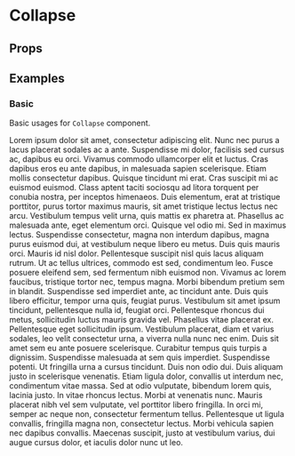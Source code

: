 
<Meta title="Components/Collapse" component={Collapse} />

# Collapse

## Props

<Props of={Collapse} />

## Examples

### Basic

Basic usages for ``Collapse`` component.

<Preview>
  <Story name="basic collapse">
    <div style={{ padding: 20 }}>
      <Collapse accordion defaultActiveKey={['p1']} style={{ boxShadow: '0 4px 16px 0 rgba(39, 50, 71, 0.28)' }}>
        <Collapse.CollapseItem label="Paragraph-1" key="p1">
          Lorem ipsum dolor sit amet, consectetur adipiscing elit. Nunc nec purus a lacus placerat sodales ac a ante. Suspendisse mi dolor, facilisis sed cursus ac, dapibus eu orci. Vivamus commodo ullamcorper elit et luctus. Cras dapibus eros eu ante dapibus, in malesuada sapien scelerisque. Etiam mollis consectetur dapibus. Quisque tincidunt mi erat. Cras suscipit mi ac euismod euismod. Class aptent taciti sociosqu ad litora torquent per conubia nostra, per inceptos himenaeos. Duis elementum, erat at tristique porttitor, purus tortor maximus mauris, sit amet tristique lectus lectus nec arcu. Vestibulum tempus velit urna, quis mattis ex pharetra at. Phasellus ac malesuada ante, eget elementum orci. Quisque vel odio mi.
        </Collapse.CollapseItem>
        <Collapse.CollapseItem label="Paragraph-2" key="p2">
          Sed in maximus lectus. Suspendisse consectetur, magna non interdum dapibus, magna purus euismod dui, at vestibulum neque libero eu metus. Duis quis mauris orci. Mauris id nisl dolor. Pellentesque suscipit nisl quis lacus aliquam rutrum. Ut ac tellus ultrices, commodo est sed, condimentum leo. Fusce posuere eleifend sem, sed fermentum nibh euismod non. Vivamus ac lorem faucibus, tristique tortor nec, tempus magna. Morbi bibendum pretium sem in blandit. Suspendisse sed imperdiet ante, ac tincidunt ante. Duis quis libero efficitur, tempor urna quis, feugiat purus. Vestibulum sit amet ipsum tincidunt, pellentesque nulla id, feugiat orci. Pellentesque rhoncus dui metus, sollicitudin luctus mauris gravida vel. Phasellus vitae placerat ex. Pellentesque eget sollicitudin ipsum. Vestibulum placerat, diam et varius sodales, leo velit consectetur urna, a viverra nulla nunc nec enim.
        </Collapse.CollapseItem>
        <Collapse.CollapseItem label="Paragraph-3" key="p3">
          Duis sit amet sem eu ante posuere scelerisque. Curabitur tempus quis turpis a dignissim. Suspendisse malesuada at sem quis imperdiet. Suspendisse potenti. Ut fringilla urna a cursus tincidunt. Duis non odio dui. Duis aliquam justo in scelerisque venenatis. Etiam ligula dolor, convallis ut interdum nec, condimentum vitae massa. Sed at odio vulputate, bibendum lorem quis, lacinia justo.
        </Collapse.CollapseItem>
        <Collapse.CollapseItem label="Paragraph-4" key="p4">
          In vitae rhoncus lectus. Morbi at venenatis nunc. Mauris placerat nibh vel sem vulputate, vel porttitor libero fringilla. In orci mi, semper ac neque non, consectetur fermentum tellus. Pellentesque ut ligula convallis, fringilla magna non, consectetur lectus. Morbi vehicula sapien nec dapibus convallis. Maecenas suscipit, justo at vestibulum varius, dui augue cursus dolor, et iaculis dolor nunc ut leo.
        </Collapse.CollapseItem>
      </Collapse>
    </div>
  </Story>
</Preview>

